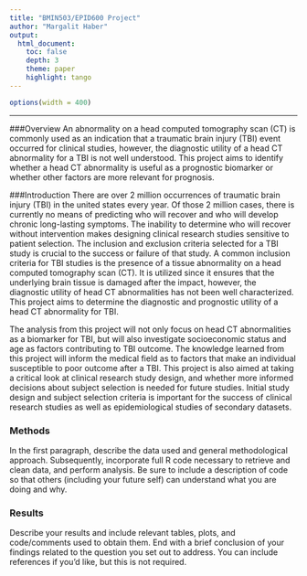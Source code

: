 ```yaml
---
title: "BMIN503/EPID600 Project"
author: "Margalit Haber"
output: 
  html_document:
    toc: false 
    depth: 3 
    theme: paper 
    highlight: tango
---
```

```r
options(width = 400)
```  
***
###Overview 
An abnormality on a head computed tomography scan (CT) is commonly used as an indication that a traumatic brain injury (TBI) event occurred for clinical studies, however, the diagnostic utility of a head CT abnormality for a TBI is not well understood. This project aims to identify whether a head CT abnormality is useful as a prognostic biomarker or whether other factors are more relevant for prognosis.

###Introduction
There are over 2 million occurrences of traumatic brain injury (TBI) in the united states every year. Of those 2 million cases, there is currently no means of predicting who will recover and who will develop chronic long-lasting symptoms. The inability to determine who will recover without intervention makes designing clinical research studies sensitive to patient selection. The inclusion and exclusion criteria selected for a TBI study is crucial to the success or failure of that study. A common inclusion criteria for TBI studies is the presence of a tissue abnormality on a head computed tomography scan (CT). It is utilized since it ensures that the underlying brain tissue is damaged after the impact, however, the diagnostic utility of head CT abnormalities has not been well characterized. This project aims to determine the diagnostic and prognostic utility of a head CT abnormality for TBI.
	
The analysis from this project will not only focus on head CT abnormalities as a biomarker for TBI, but will also investigate socioeconomic status and age as factors contributing to TBI outcome. The knowledge learned from this project will inform the medical field as to factors that make an individual susceptible to poor outcome after a TBI. This project is also aimed at taking a critical look at clinical research study design, and whether more informed decisions about subject selection is needed for future studies. Initial study design and subject selection criteria is important for the success of clinical research studies as well as epidemiological studies of secondary datasets.



### Methods
In the first paragraph, describe the data used and general methodological approach. Subsequently, incorporate full R code necessary to retrieve and clean data, and perform analysis. Be sure to include a description of code so that others (including your future self) can understand what you are doing and why. 


### Results
Describe your results and include relevant tables, plots, and code/comments used to obtain them. End with a brief conclusion of your findings related to the question you set out to address. You can include references if you'd like, but this is not required.
